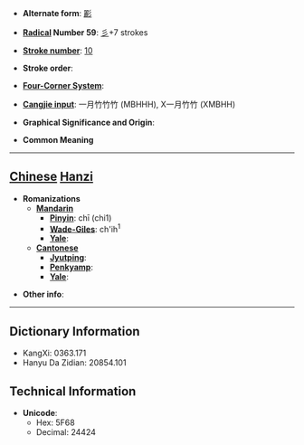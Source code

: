 * '''Alternate form''': [[彲]]

* '''[[Wiktionary:Chinese radical index| Radical]] Number 59''': [[Wiktionary:Chinese radical index 彡|彡]]+7 strokes

* '''[[Wiktionary:Chinese total strokes index|Stroke number]]''': [[Wiktionary:Chinese total strokes index 10|10]]

* '''Stroke order''': 

* '''[[Wiktionary:Chinese four corner index|Four-Corner System]]''': 

* '''[[Wiktionary:Chinese Cangjie index|Cangjie input]]''': 一月竹竹竹 (MBHHH), X一月竹竹 (XMBHH)

* '''Graphical Significance and Origin''': 

* '''Common Meaning'''

----

== [[Chinese]] [[Hanzi]] ==

* '''Romanizations'''
** '''[[Mandarin]]'''
*** '''[[Pinyin]]''': chī (chi1)
*** '''[[Wade-Giles]]''': ch'ih<sup>1</sup>
*** '''[[Yale]]''': 
** '''[[Cantonese]]'''
*** '''[[Jyutping]]''':
*** '''[[Penkyamp]]''': 
*** '''[[Yale]]''': 

* '''Other info''': 

----

== Dictionary Information ==

* KangXi: 0363.171
* Hanyu Da Zidian: 20854.101

== Technical Information ==

* '''Unicode''':
** Hex: 5F68
** Decimal: 24424